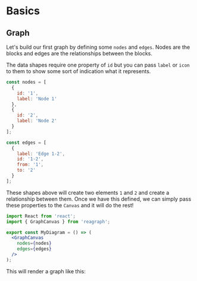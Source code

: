 
<Meta title="Docs/Getting Started/Basics" />

# Basics

## Graph
Let's build our first graph by defining some `nodes` and `edges`.
Nodes are the blocks and edges are the relationships between the blocks.

The data shapes require one property of `id` but you can pass `label`
or `icon` to them to show some sort of indication what it represents.

```js
const nodes = [
  {
    id: '1',
    label: 'Node 1'
  },
  {
    id: '2',
    label: 'Node 2'
  }
];

const edges = [
  {
    label: 'Edge 1-2',
    id: '1-2',
    from: '1',
    to: '2'
  }
];
```

These shapes above will create two elements `1` and `2` and create
a relationship between them. Once we have this defined, we can simply
pass these properties to the `Canvas` and it will do the rest!

```jsx
import React from 'react';
import { GraphCanvas } from 'reagraph';

export const MyDiagram = () => (
  <GraphCanvas
    nodes={nodes}
    edges={edges}
  />
);
```

This will render a graph like this:

<div style={{ height: 500, width: '100%', position: 'relative', margin: '0 auto', background: 'white', borderRadius: 4, border: '1px solid rgba(0,0,0,.1)', boxShadow: 'rgb(0 0 0 / 10%) 0 1px 3px 0', overflow: 'hidden' }}>
  <Story id="demos-basic--simple" />
</div>
